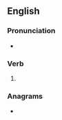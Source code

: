 ==English==

===Pronunciation===
* {{rhymes|ʌn|lang=en}}

===Verb===
{{head|en|past participle}}

# {{past participle of|misdo|lang=en|nocat=1}}

===Anagrams===
* {{anagrams|en|a=deimnos|dimeson|dinsome|domines|emodins|nomeids}}